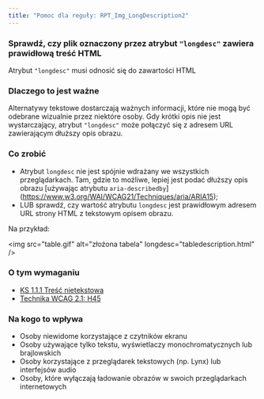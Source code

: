 ```yaml
---
title: "Pomoc dla reguły: RPT_Img_LongDescription2"
---
```


<div className="toolHelp">
<Row>
<Column colLg={16} colMd={8} colSm={4} className="toolHead">

### Sprawdź, czy plik oznaczony przez atrybut `"longdesc"` zawiera prawidłową treść HTML

<div id="locLevel"></div>

Atrybut `"longdesc"` musi odnosić się do zawartości HTML

</Column>
</Row>
<Row>
<Column colLg={11} colMd={5} colSm={4} className="toolMain">

### Dlaczego to jest ważne

Alternatywy tekstowe dostarczają ważnych informacji, które nie mogą być odebrane wizualnie przez niektóre osoby. Gdy krótki opis nie jest wystarczający, atrybut `"longdesc"` może połączyć się z adresem URL zawierającym dłuższy opis obrazu.

<div id="locSnippet"></div>

### Co zrobić

* Atrybut `longdesc` nie jest spójnie wdrażany we wszystkich przeglądarkach.  Tam, gdzie to możliwe, lepiej jest podać dłuższy opis obrazu [używając atrybutu `aria-describedby`] (https://www.w3.org/WAI/WCAG21/Techniques/aria/ARIA15);
* LUB sprawdź, czy wartość atrybutu `longdesc` jest prawidłowym adresem URL strony HTML z tekstowym opisem obrazu. 
 

Na przykład:

<CodeSnippet type="single" light={true}>&lt;img src="table.gif" alt="złożona tabela" longdesc="tabledescription.html" /&gt;</CodeSnippet>

</Column>
<Column colLg={5} colMd={3} colSm={4} className="toolLeft">

### O tym wymaganiu

* [KS 1.1.1 Treść nietekstowa](https://wcag.lepszyweb.pl/#non-text-content)
* [Technika WCAG 2.1: H45](https://www.w3.org/WAI/WCAG21/Techniques/html/H45)

### Na kogo to wpływa

 * Osoby niewidome korzystające z czytników ekranu
 * Osoby używające tylko tekstu, wyświetlaczy monochromatycznych lub brajlowskich
 * Osoby korzystające z przeglądarek tekstowych (np. Lynx) lub interfejsów audio
 * Osoby, które wyłączają ładowanie obrazów w swoich przeglądarkach internetowych

</Column>
</Row>
</div>

